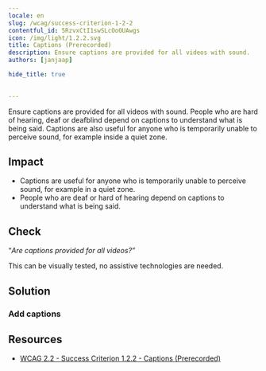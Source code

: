 ```yaml
---
locale: en
slug: /wcag/success-criterion-1-2-2
contentful_id: 5RzvxCtI1swSLcOoOUAwgs
icon: /img/light/1.2.2.svg
title: Captions (Prerecorded)
description: Ensure captions are provided for all videos with sound.
authors: [janjaap]

hide_title: true

	
---
```


<Hero
  title="Captions (Prerecorded)"
  icon="/img/light/1.2.2.svg"
  prefix="Success Criterion 1.2.2"
  suffix="Level A"
/>

Ensure captions are provided for all videos with sound. People who are hard of hearing, deaf or deafblind depend on captions to understand what is being said. Captions are also useful for anyone who is temporarily unable to perceive sound, for example inside a quiet zone.

## Impact

- Captions are useful for anyone who is temporarily unable to perceive sound, for example in a quiet zone.
- People who are deaf or hard of hearing depend on captions to understand what is being said.

## Check

“*Are captions provided for all videos?”*

This can be visually tested, no assistive technologies are needed.

## Solution

### Add captions

<CodeSample id="media-captions" locale="en"/>

## Resources

- [WCAG 2.2 - Success Criterion 1.2.2 - Captions (Prerecorded)](https://www.w3.org/TR/WCAG22/#captions-prerecorded)